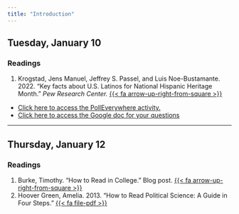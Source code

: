 ```yaml
---
title: "Introduction"
---
```


## Tuesday, January 10

### Readings 

1. Krogstad, Jens Manuel, Jeffrey S. Passel, and Luis Noe-Bustamante. 2022. "Key facts about U.S. Latinos for National Hispanic Heritage Month." *Pew Research Center.* [{{< fa arrow-up-right-from-square >}}](https://www.pewresearch.org/fact-tank/2022/09/23/key-facts-about-u-s-latinos-for-national-hispanic-heritage-month/)


- [Click here to access the PollEverywhere activity.](https://pollev.com/enriquequezada937)
- [Click here to access the Google doc for your questions](https://docs.google.com/document/d/16-KHrhmOndodjHVoA9XU-cz_Wkv9F5v5o2m0tGSFd3E/edit?usp=sharing)


---

## Thursday, January 12

### Readings

1. Burke, Timothy. “How to Read in College.” Blog post. [{{< fa arrow-up-right-from-square >}}](https://blogs.swarthmore.edu/burke/permanent-features-advice-on-academia/how-to-read-in-college/)
2. Hoover Green, Amelia. 2013. "How to Read Political Science: A Guide in Four Steps." [{{< fa file-pdf >}}](https://calgara.github.io/Pol157_Spring2019/howtoread.pdf)
 

